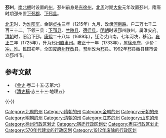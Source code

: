'''邳州'''，[[南北朝|南北朝]]时设置的[[州|州]]。邳州前身是[[东徐州|东徐州]]，[[北周|北周]]时期[[大象_(年号)|大象]]元年改置邳州，隋唐时期邳州置[[下邳郡|下邳郡]]、[[下邳县|下邳县]]。

[[北宋|北宋]]时，为[[淮阳军|淮阳军]]。金朝[[贞祐|贞祐]]三年（1215年）九月，改隶[[河南路_(金朝)|河南路]]。户二万七千二百三十二。下领三县：[[下邳县|下邳县]]、[[兰陵县_(楚国)|兰陵县]]、[[宿迁县_(唐朝)|宿迁县]]。[[明朝|明朝]]时设邳州散州，属淮安府。[[清朝|清朝]]时，旧治下邳。[[康熙|康熙]]二十八年（1689年），迁治艾山南。七年河决，移治。[[雍正|雍正]]三年（1725年），升为[[邳州直隶州|邳州直隶州]]。雍正十一年（1733年），属[[徐州府|徐州府]]，评价：[[冲繁疲难|冲，难]]。民国初年，全国[[废府州厅改县|废府州厅改县]]，邳州改为[[邳县|邳县]]。1992年邳县撤县建市设立邳州市。

== 参考文献 ==
{{Reflist}}
* 《[[金史|金史]]·卷二十五·志第六》
* 《[[清史稿|清史稿]]·志三十三·地理五》

{{-}}
{{金朝行政区划|nocat}}
{{江苏行政区划史|清}}

[[Category:北周的州|Category:北周的州]]
[[Category:隋朝的州|Category:隋朝的州]]
[[Category:金朝的州|Category:金朝的州]]
[[Category:元朝的州|Category:元朝的州]]
[[Category:明朝的州|Category:明朝的州]]
[[Category:清朝的州|Category:清朝的州]]
[[Category:江苏的州|Category:江苏的州]]
[[Category:山东的州|Category:山东的州]]
[[Category:徐州行政区划史|Category:徐州行政区划史]]
[[Category:宿迁行政区划史|Category:宿迁行政区划史]]
[[Category:枣庄行政区划史|Category:枣庄行政区划史]]
[[Category:570年代建立的行政区划|Category:570年代建立的行政区划]]
[[Category:1912年废除的行政区划|Category:1912年废除的行政区划]]

{{中国古代行政区划小作品}}